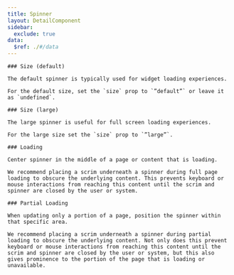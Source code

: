 ```yaml
---
title: Spinner
layout: DetailComponent
sidebar:
  exclude: true
data:
  $ref: ./#/data
---
```


<LivePreviewControls>
  <LivePreview componentName="spinner" exampleName="SizeDefault" >

    ### Size (default)

    The default spinner is typically used for widget loading experiences.

    For the default size, set the `size` prop to `”default”` or leave it as `undefined`.

  </LivePreview>
  <LivePreview componentName="spinner" exampleName="SizeLarge" >

    ### Size (large)

    The large spinner is useful for full screen loading experiences.

    For the large size set the `size` prop to `”large”`.

  </LivePreview>
  <LivePreview componentName="spinner" exampleName="Loading" >

    ### Loading

    Center spinner in the middle of a page or content that is loading.

    We recommend placing a scrim underneath a spinner during full page loading to obscure the underlying content. This prevents keyboard or mouse interactions from reaching this content until the scrim and spinner are closed by the user or system.

  </LivePreview>
  <LivePreview componentName="spinner" exampleName="LoadingPartial" >

    ### Partial Loading

    When updating only a portion of a page, position the spinner within that specific area.

    We recommend placing a scrim underneath a spinner during partial loading to obscure the underlying content. Not only does this prevent keyboard or mouse interactions from reaching this content until the scrim and spinner are closed by the user or system, but this also gives prominence to the portion of the page that is loading or unavailable.

  </LivePreview>
</LivePreviewControls>
